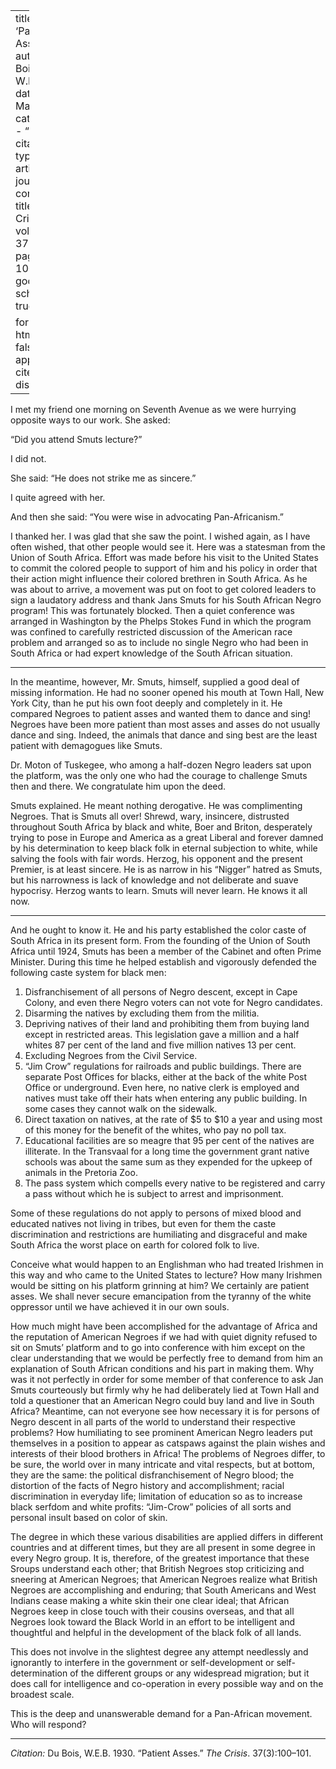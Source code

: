 
---
title: 'Patient Asses'
author: Du Bois, W.E.B.
date: Mar. 1930
categories: 
  - ""
citation: 
  type: article-journal
  container-title: The Crisis
  volume: 37
  issue: 3
  page: 100-101
google-scholar: true

format:
  html:
    toc: false
    appendix-cite-as: display
---


I met my friend one morning on Seventh Avenue as we were hurrying opposite ways to our work. She asked:

"Did you attend Smuts lecture?"

I did not.

She said: "He does not strike me as sincere."

I quite agreed with her.

And then she said: "You were wise in advocating Pan-Africanism."

I thanked her. I was glad that she saw the point. I wished again, as I have often wished, that other people would see it. Here was a statesman from the Union of South Africa. Effort was made before his visit to the United States to commit the colored people to support of him and his policy in order that their action might influence their colored brethren in South Africa. As he was about to arrive, a movement was put on foot to get colored leaders to sign a laudatory address and thank Jans Smuts for his South African Negro program! This was fortunately blocked. Then a quiet conference was arranged in Washington by the Phelps Stokes Fund in which the program was confined to carefully restricted discussion of the American race problem and arranged so as to include no single Negro who had been in South Africa or had expert knowledge of the South African situation.

-----------------

In the meantime, however, Mr. Smuts, himself, supplied a good deal of missing information. He had no sooner opened his mouth at Town Hall, New York City, than he put his own foot deeply and completely in it. He compared Negroes to patient asses and wanted them to dance and sing! Negroes have been more patient than most asses and asses do not usually dance and sing. Indeed, the animals that dance and sing best are the least patient with demagogues like Smuts.

Dr. Moton of Tuskegee, who among a half-dozen Negro leaders sat upon the platform, was the only one who had the courage to challenge Smuts then and there. We congratulate him upon the deed.

Smuts explained. He meant nothing derogative. He was complimenting Negroes. That is Smuts all over! Shrewd, wary, insincere, distrusted throughout South Africa by black and white, Boer and Briton, desperately trying to pose in Europe and America as a great Liberal and forever damned by his determination to keep black folk in eternal subjection to white, while salving the fools with fair words. Herzog, his opponent and the present Premier, is at least sincere. He is as narrow in his "Nigger" hatred as Smuts, but his narrowness is lack of knowledge and not deliberate and suave hypocrisy. Herzog wants to learn. Smuts will never learn. He knows it all now.

-----------------

And he ought to know it. He and his party established the color caste of South Africa in its present form. From the founding of the Union of South Africa until 1924, Smuts has been a member of the Cabinet and often Prime Minister. During this time he helped establish and vigorously defended the following caste system for black men:

1. Disfranchisement of all persons of Negro descent, except in Cape Colony, and even there Negro voters can not vote for Negro candidates.
2. Disarming the natives by excluding them from the militia.
3. Depriving natives of their land and prohibiting them from buying land except in restricted areas. This legislation gave a million and a half whites 87 per cent of the land and five million natives 13 per cent.
4. Excluding Negroes from the Civil Service.
5. "Jim Crow" regulations for railroads and public buildings. There are separate Post Offices for blacks, either at the back of the white Post Office or underground. Even here, no native clerk is employed and natives must take off their hats when entering any public building. In some cases they cannot walk on the sidewalk.
6. Direct taxation on natives, at the rate of $5 to $10 a year and using most of this money for the benefit of the whites, who pay no poll tax.
7. Educational facilities are so meagre that 95 per cent of the natives are illiterate. In the Transvaal for a long time the government grant native schools was about the same sum as they expended for the upkeep of animals in the Pretoria Zoo.
8. The pass system which compells every native to be registered and carry a pass without which he is subject to arrest and imprisonment.

Some of these regulations do not apply to persons of mixed blood and educated natives not living in tribes, but even for them the caste discrimination and restrictions are humiliating and disgraceful and make South Africa the worst place on earth for colored folk to live.

Conceive what would happen to an Englishman who had treated Irishmen in this way and who came to the United States to lecture? How many Irishmen would be sitting on his platform grinning at him? We certainly are patient asses. We shall never secure emancipation from the tyranny of the white oppressor until we have achieved it in our own souls.

How much might have been accomplished for the advantage of Africa and the reputation of American Negroes if we had with quiet dignity refused to sit on Smuts' platform and to go into conference with him except on the clear understanding that we would be perfectly free to demand from him an explanation of South African conditions and his part in making them. Why was it not perfectly in order for some member of that conference to ask Jan Smuts courteously but firmly why he had deliberately lied at Town Hall and told a questioner that an American Negro could buy land and live in South Africa? Meantime, can not everyone see how necessary it is for persons of Negro descent in all parts of the world to understand their respective problems? How humiliating to see prominent American Negro leaders put themselves in a position to appear as catspaws against the plain wishes and interests of their blood brothers in Africa!
The problems of Negroes differ, to be sure, the world over in many intricate and vital respects, but at bottom, they are the same: the political disfranchisement of Negro blood; the distortion of the facts of Negro history and accomplishment; racial discrimination in everyday life; limitation of education so as to increase black serfdom and white profits: "Jim-Crow" policies of all sorts and personal insult based on color of skin.

The degree in which these various disabilities are applied differs in different countries and at different times, but they are all present in some degree in every Negro group. It is, therefore, of the greatest importance that these Sroups understand each other; that British Negroes stop criticizing and sneering at American Negroes; that American Negroes realize what British Negroes are accomplishing and enduring; that South Americans and West Indians cease making a white skin their one clear ideal; that African Negroes keep in close touch with their cousins overseas, and that all Negroes look toward the Black World in an effort to be intelligent and thoughtful and helpful in the development of the black folk of all lands.

This does not involve in the slightest degree any attempt needlessly and ignorantly to interfere in the government or self-development or self-determination of the different groups or any widespread migration; but it does call for intelligence and co-operation in every possible way and on the broadest scale.

This is the deep and unanswerable demand for a Pan-African movement. Who will respond?

_____________
*Citation:* Du Bois, W.E.B. 1930. "Patient Asses." *The Crisis*. 37(3):100&ndash;101.